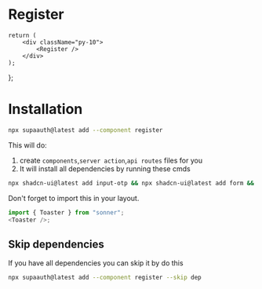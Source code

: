 # Register


	return (
		<div className="py-10">
			<Register />
		</div>
	);
};

<Layout />

# Installation

```sh copy
npx supaauth@latest add --component register
```

This will do:

1. create `components`,`server action`,`api routes` files for you
2. It will install all dependencies by running these cmds

```sh
npx shadcn-ui@latest add input-otp && npx shadcn-ui@latest add form && npx shadcn-ui@latest add input && npm i react-icons resend sonner && npm install react-email @react-email/components -E
```

Don't forget to import this in your layout.

```js copy
import { Toaster } from "sonner";
<Toaster />;
```

## Skip dependencies

If you have all dependencies you can skip it by do this

```sh copy
npx supaauth@latest add --component register --skip dep
```
